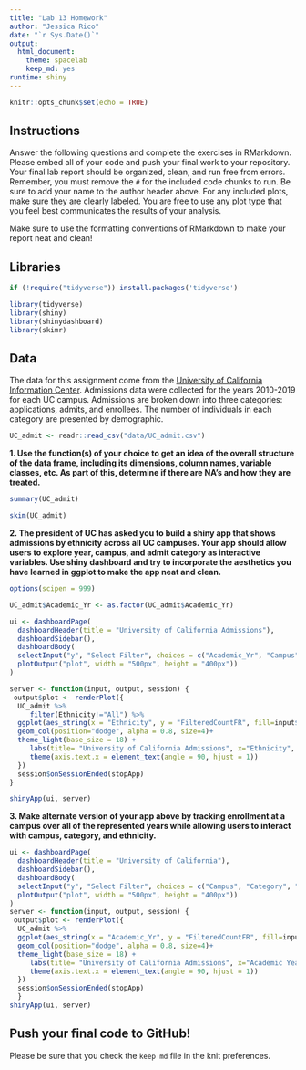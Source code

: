 ```yaml
---
title: "Lab 13 Homework"
author: "Jessica Rico"
date: "`r Sys.Date()`"
output:
  html_document: 
    theme: spacelab
    keep_md: yes
runtime: shiny
---
```


```r
knitr::opts_chunk$set(echo = TRUE)
```

## Instructions
Answer the following questions and complete the exercises in RMarkdown. Please embed all of your code and push your final work to your repository. Your final lab report should be organized, clean, and run free from errors. Remember, you must remove the `#` for the included code chunks to run. Be sure to add your name to the author header above. For any included plots, make sure they are clearly labeled. You are free to use any plot type that you feel best communicates the results of your analysis.  

Make sure to use the formatting conventions of RMarkdown to make your report neat and clean!  

## Libraries
```r
if (!require("tidyverse")) install.packages('tidyverse')
```

```r
library(tidyverse)
library(shiny)
library(shinydashboard)
library(skimr)
```

## Data
The data for this assignment come from the [University of California Information Center](https://www.universityofcalifornia.edu/infocenter). Admissions data were collected for the years 2010-2019 for each UC campus. Admissions are broken down into three categories: applications, admits, and enrollees. The number of individuals in each category are presented by demographic.  
```r
UC_admit <- readr::read_csv("data/UC_admit.csv")
```

**1. Use the function(s) of your choice to get an idea of the overall structure of the data frame, including its dimensions, column names, variable classes, etc. As part of this, determine if there are NA's and how they are treated.**  

```r
summary(UC_admit)
```
```r
skim(UC_admit)
```

**2. The president of UC has asked you to build a shiny app that shows admissions by ethnicity across all UC campuses. Your app should allow users to explore year, campus, and admit category as interactive variables. Use shiny dashboard and try to incorporate the aesthetics you have learned in ggplot to make the app neat and clean.**


```r
options(scipen = 999)
```

```r
UC_admit$Academic_Yr <- as.factor(UC_admit$Academic_Yr)
```

```r
ui <- dashboardPage(
  dashboardHeader(title = "University of California Admissions"),
  dashboardSidebar(),
  dashboardBody(
  selectInput("y", "Select Filter", choices = c("Academic_Yr", "Campus", "Category"), selected = "Academic_Yr"),
  plotOutput("plot", width = "500px", height = "400px"))
)

server <- function(input, output, session) { 
 output$plot <- renderPlot({
  UC_admit %>% 
     filter(Ethnicity!="All") %>% 
  ggplot(aes_string(x = "Ethnicity", y = "FilteredCountFR", fill=input$y)) +
  geom_col(position="dodge", alpha = 0.8, size=4)+
  theme_light(base_size = 18) + 
     labs(title= "University of California Admissions", x="Ethnicity", y="Number Students Admitted", fill = "Legend")+
     theme(axis.text.x = element_text(angle = 90, hjust = 1))
  })
  session$onSessionEnded(stopApp)
}

shinyApp(ui, server)
```

**3. Make alternate version of your app above by tracking enrollment at a campus over all of the represented years while allowing users to interact with campus, category, and ethnicity.**

```r
ui <- dashboardPage(
  dashboardHeader(title = "University of California"),
  dashboardSidebar(),
  dashboardBody(
  selectInput("y", "Select Filter", choices = c("Campus", "Category", "Ethnicity"), selected = "Campus"),
  plotOutput("plot", width = "500px", height = "400px"))
)
server <- function(input, output, session) { 
 output$plot <- renderPlot({
  UC_admit %>% 
  ggplot(aes_string(x = "Academic_Yr", y = "FilteredCountFR", fill=input$y)) +
  geom_col(position="dodge", alpha = 0.8, size=4)+
  theme_light(base_size = 18) + 
     labs(title= "University of California Admissions", x="Academic Year", y="Number Students Admitted", fill = "Legend")+
     theme(axis.text.x = element_text(angle = 90, hjust = 1))
  })
  session$onSessionEnded(stopApp)
  }
shinyApp(ui, server)
```

## Push your final code to GitHub!
Please be sure that you check the `keep md` file in the knit preferences. 